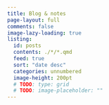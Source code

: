 ```yaml
---
title: Blog & notes
page-layout: full
comments: false
image-lazy-loading: true
listing:
  id: posts
  contents: ./*/*.qmd
  feed: true
  sort: "date desc"
  categories: unnumbered
  image-height: 200pt
  # TODO: type: grid
  # TODO: image-placeholder: ""
---
```


::: {#posts}
:::
